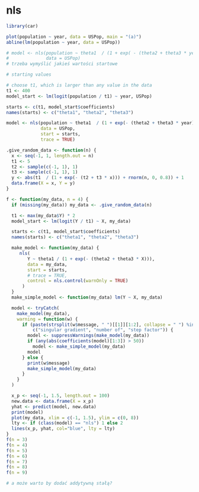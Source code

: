 # nls

```r
library(car)

plot(population ~ year, data = USPop, main = "(a)")
abline(lm(population ~ year, data = USPop))

# model <- nls(population ~ theta1  / (1 + exp( - (theta2 + theta3 * year))),
#              data = USPop)
# trzeba wymyślić jakieś wartości startowe

# starting values

# choose t1, which is larger than any value in the data
t1 <- 400
model_start <- lm(logit(population / t1) ~ year, USPop)

starts <- c(t1, model_start$coefficients)
names(starts) <- c("theta1", "theta2", "theta3")

model <- nls(population ~ theta1  / (1 + exp(- (theta2 + theta3 * year))),
             data = USPop,
             start = starts,
             trace = TRUE)

.give_random_data <- function(n) {
  x <- seq(-1, 1, length.out = n)
  t1 <- 5
  t2 <- sample(c(-1, 1), 1)
  t3 <- sample(c(-1, 1), 1)
  y <- abs(t1  / (1 + exp(- (t2 + t3 * x))) + rnorm(n, 0, 0.8)) + 1
  data.frame(X = x, Y = y)
}

f <- function(my_data, n = 4) {
  if (missing(my_data)) my_data <- .give_random_data(n)

  t1 <- max(my_data$Y) * 2
  model_start <- lm(logit(Y / t1) ~ X, my_data)

  starts <- c(t1, model_start$coefficients)
  names(starts) <- c("theta1", "theta2", "theta3")

  make_model <- function(my_data) {
     nls(
        Y ~ theta1 / (1 + exp(- (theta2 + theta3 * X))),
        data = my_data,
        start = starts,
        # trace = TRUE,
        control = nls.control(warnOnly = TRUE)
      )
  }
  make_simple_model <- function(my_data) lm(Y ~ X, my_data)

  model <- tryCatch(
    make_model(my_data),
    warning = function(w) {
      if (paste(strsplit(w$message, " ")[[1]][1:2], collapse = " ") %in%
          c("singular gradient", "number of", "step factor")) {
        model <- suppressWarnings(make_model(my_data))
        if (any(abs(coefficients(model)[1:3]) > 50))
          model <- make_simple_model(my_data)
        model
      } else {
        print(w$message)
        make_simple_model(my_data)
      }
    }
  )

  x_p <- seq(-1, 1.5, length.out = 100)
  new.data <- data.frame(X = x_p)
  yhat <- predict(model, new.data)
  print(model)
  plot(my_data, xlim = c(-1, 1.5), ylim = c(0, 8))
  lty <- if (class(model) == "nls") 1 else 2
  lines(x_p, yhat, col="blue", lty = lty)
}
f(n = 3)
f(n = 4)
f(n = 5)
f(n = 6)
f(n = 7)
f(n = 8)
f(n = 9)

# a może warto by dodać addytywną stałą?
```
